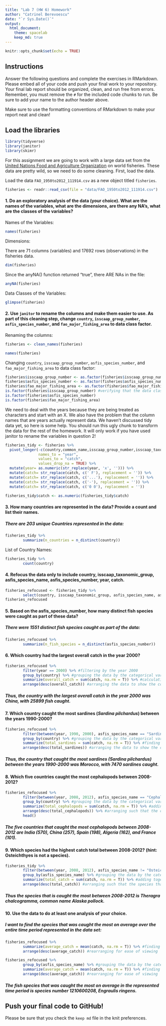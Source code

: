 ```yaml
---
title: "Lab 7 (HW 6) Homework"
author: "Catrinel Berevoescu"
date: "`r Sys.Date()`"
output:
  html_document: 
    theme: spacelab
    keep_md: true
---
```


```r
knitr::opts_chunk$set(echo = TRUE)
```

## Instructions   

Answer the following questions and complete the exercises in RMarkdown. Please embed all of your code and push your final work to your repository. Your final lab report should be organized, clean, and run free from errors. Remember, you must remove the `#` for the included code chunks to run. Be sure to add your name to the author header above.  

Make sure to use the formatting conventions of RMarkdown to make your report neat and clean!  

## Load the libraries     

```r
library(tidyverse)
library(janitor)
library(skimr)
```

For this assignment we are going to work with a large data set from the [United Nations Food and Agriculture Organization](http://www.fao.org/about/en/) on world fisheries. These data are pretty wild, so we need to do some cleaning. First, load the data.  

Load the data `FAO_1950to2012_111914.csv` as a new object titled `fisheries`.   

```r
fisheries <- readr::read_csv(file = "data/FAO_1950to2012_111914.csv")
```

#### 1. Do an exploratory analysis of the data (your choice). What are the names of the variables, what are the dimensions, are there any NA's, what are the classes of the variables?     

Names of the Variables:   

```r
names(fisheries)
```

Dimensions:    

There are 71 columns (variables) and 17692 rows (observations) in the fisheries data.   

```r
dim(fisheries)
```

Since the anyNA() function returned "true", there ARE NAs in the file:   

```r
anyNA(fisheries)
```

Data Classes of the Variables:   

```r
glimpse(fisheries)
```

#### 2. Use `janitor` to rename the columns and make them easier to use. As part of this cleaning step, change `country`, `isscaap_group_number`, `asfis_species_number`, and `fao_major_fishing_area` to data class factor.    

Renaming the columns:   

```r
fisheries <- clean_names(fisheries)
```

```r
names(fisheries)
```

Changing `country`, `isscaap_group_number`, `asfis_species_number`, and `fao_major_fishing_area` to data class factor:   

```r
fisheries$isscaap_group_number <- as.factor(fisheries$isscaap_group_number) #changing the data class to factor
fisheries$asfis_species_number <- as.factor(fisheries$asfis_species_number)
fisheries$fao_major_fishing_area <- as.factor(fisheries$fao_major_fishing_area)
is.factor(fisheries$isscaap_group_number) #verifying that the data class is now factor
is.factor(fisheries$asfis_species_number)
is.factor(fisheries$fao_major_fishing_area)
```

We need to deal with the years because they are being treated as characters and start with an X. We also have the problem that the column names that are years actually represent data. We haven't discussed tidy data yet, so here is some help. You should run this ugly chunk to transform the data for the rest of the homework. It will only work if you have used janitor to rename the variables in question 2!    

```r
fisheries_tidy <- fisheries %>% 
  pivot_longer(-c(country,common_name,isscaap_group_number,isscaap_taxonomic_group,asfis_species_number,asfis_species_name,fao_major_fishing_area,measure),
               names_to = "year",
               values_to = "catch",
               values_drop_na = TRUE) %>% 
  mutate(year= as.numeric(str_replace(year, 'x', ''))) %>% 
  mutate(catch= str_replace(catch, c(' F'), replacement = '')) %>% 
  mutate(catch= str_replace(catch, c('...'), replacement = '')) %>% 
  mutate(catch= str_replace(catch, c('-'), replacement = '')) %>% 
  mutate(catch= str_replace(catch, c('0 0'), replacement = ''))

fisheries_tidy$catch <- as.numeric(fisheries_tidy$catch)
```

#### 3. How many countries are represented in the data? Provide a count and list their names.   

##### There are 203 unique Countries represented in the data:    

```r
fisheries_tidy %>% 
        summarize(n_countries = n_distinct(country))
```

List of Country Names:   

```r
fisheries_tidy %>% 
        count(country)
```

#### 4. Refocus the data only to include country, isscaap_taxonomic_group, asfis_species_name, asfis_species_number, year, catch.   

```r
fisheries_refocused <- fisheries_tidy %>% 
        select(country, isscaap_taxonomic_group, asfis_species_name, asfis_species_number, year, catch)
fisheries_refocused
```

#### 5. Based on the asfis_species_number, how many distinct fish species were caught as part of these data?   

##### There were 1551 distinct fish species caught as part of the data:  

```r
fisheries_refocused %>% 
        summarize(n_fish_species = n_distinct(asfis_species_number))
```

#### 6. Which country had the largest overall catch in the year 2000?    

```r
fisheries_refocused %>% 
        filter(year == 2000) %>% #filtering by the year 2000
        group_by(country) %>% #grouping the data by the categorical variable country
        summarize(overall_catch = sum(catch, na.rm = T)) %>% #calculating the overall catch values
        arrange(desc(overall_catch)) #arranging the data to show the countries that had the largest overall catches in the year 2000 first
```

##### Thus, the country with the largest overall catch in the year 2000 was China, with 25899 fish caught.    

#### 7. Which country caught the most sardines (_Sardina pilchardus_) between the years 1990-2000?    

```r
fisheries_refocused %>% 
        filter(between(year, 1990, 2000), asfis_species_name == "Sardina pilchardus") %>% #filtering by the time frame and sardines
        group_by(country) %>% #grouping the data by the categorical variable country
        summarize(total_sardines = sum(catch, na.rm = T)) %>% #finding total number of sardines caught for each country within the time frame
        arrange(desc(total_sardines)) #arranging the data to show the countries that caught the most sardines first
```

##### Thus, the country that caught the most sardines (_Sardina pilchardus_) between the years 1990-2000 was Morocco, with 7470 sardines caught.    

#### 8. Which five countries caught the most cephalopods between 2008-2012?    

```r
fisheries_refocused %>% 
        filter(between(year, 2008, 2012), asfis_species_name == "Cephalopoda") %>% #filtering for the time frame and cephalopods
        group_by(country) %>% #grouping the data by the categorical variable country
        summarize(total_cephalopods = sum(catch, na.rm = T)) %>% #adding together cephalopods caught between 2008-2012 to find total cephalopods caught by each country during this time period
        arrange(desc(total_cephalopods)) %>% #arranging such that the countries that caught the most cephalopods is shown at the top
        head()
```

##### The five countries that caught the most cephalopods between 2008-2012 are India (570), China (257), Spain (198), Algeria (162), and France (101).    

#### 9. Which species had the highest catch total between 2008-2012? (hint: Osteichthyes is not a species).   

```r
fisheries_tidy %>% 
        filter(between(year, 2008, 2012), asfis_species_name != "Osteichthyes") %>% #filtering by the time frame and filtering out Osteichthyes, which is not a species
        group_by(asfis_species_name) %>% #grouping the data by the categorical variable asfis_species_name
        summarize(total_catch = sum(catch, na.rm = T)) %>% #adding together fish of a certain species caught between 2008-2012 to find total fish caught during this time period
        arrange(desc(total_catch)) #arranging such that the species that was caught the most is shown first
```

##### Thus the species that is caught the most between 2008-2012 is Theragra chalcogramma, common name Alaska pollock.    

#### 10. Use the data to do at least one analysis of your choice. 

##### I want to find the species that was caught the most on average over the entire time period represented in the data set:   

```r
fisheries_refocused %>% 
        summarize(average_catch = mean(catch, na.rm = T)) %>% #finding the average/mean catch value
        arrange(desc(average_catch)) #rearranging for ease of viewing
```

```r
fisheries_refocused %>% 
        group_by(asfis_species_name) %>% #grouping the data by the categorical variable asfis_species_name
        summarize(average_catch = mean(catch, na.rm = T)) %>% #finding the average/mean catch value
        arrange(desc(average_catch)) #rearranging for ease of viewing
```

##### The fish species that was caught the most on average in the represented time period is species number 1210600208, Engraulis ringens.   

## Push your final code to GitHub!
Please be sure that you check the `keep md` file in the knit preferences.   